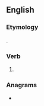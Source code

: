 ==English==

===Etymology===
{{suffix|dote|est|lang=en}}.

===Verb===
{{head|en|verb form}}

# {{en-archaic second-person singular of|dote|lang=en}}

===Anagrams===
* {{anagrams|en|a=deostt|sotted}}